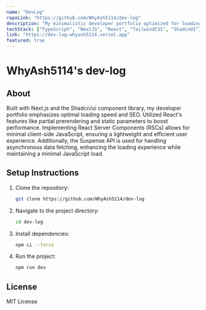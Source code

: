 ```yaml
---
name: "DevLog"
repoLink: "https://github.com/WhyAsh5114/dev-log"
description: "My minimalistic developer portfolio optimized for loading speed and SEO."
techStack: ["TypeScript", "NextJS", "React", "TailwindCSS", "ShadcnUI"]
link: "https://dev-log-whyash5114.vercel.app"
featured: true
---
```


# WhyAsh5114's dev-log

## About
Built with Next.js and the Shadcn/ui component library, my developer portfolio 
emphasizes optimal loading speed and SEO. Utilized React's features like partial 
prerendering and static parameters to boost performance. Implementing React Server 
Components (RSCs) allows for minimal client-side JavaScript, ensuring a lightweight 
and efficient user experience. Additionally, the Suspense API is used for handling 
asynchronous data fetching, enhancing the loading experience while maintaining a 
minimal JavaScript load.

## Setup Instructions
1. Clone the repository:
   ```bash
   git clone https://github.com/WhyAsh5114/dev-log
   ```

2. Navigate to the project directory:
   ```bash
   cd dev-log
   ```

3. Install dependencies:
   ```bash
   npm ci --force
   ```

4. Run the project:
   ```bash
   npm run dev
   ```

## License
MIT License
